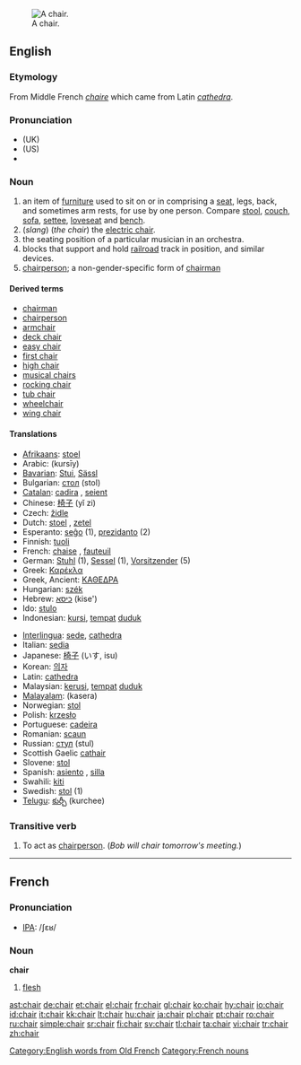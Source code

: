 [[Image:Chair.png|thumb|right|A chair.]]
==English==

{{rank|perfectly|fixed|leaves|852|chair|date|summer|simply}}

===Etymology===
From Middle French ''[[chaire]]'' which came from Latin ''[[cathedra]]''.

===Pronunciation===
* (UK) {{IPA|/ʧɛə(r)/}}
* (US) {{IPA|/ʧɐɹ/}}
*{{audio|en-us-chair.ogg|Audio (US)}}

===Noun===
{{en-noun}}

# an item of [[furniture]] used to sit on or in comprising a [[seat]], legs, back, and sometimes arm rests, for use by one person.  Compare [[stool]], [[couch]], [[sofa]], [[settee]], [[loveseat]] and [[bench]].
# (''slang'') (''the chair'') the [[electric chair]].
# the seating position of a particular musician in an orchestra.
# blocks that support and hold [[railroad]] track in position, and similar devices.
# [[chairperson]]; a non-gender-specific form of [[chairman]]

====Derived terms====
*[[chairman]]
*[[chairperson]]
*[[armchair]]
*[[deck chair]]
*[[easy chair]]
*[[first chair]]
*[[high chair]]
*[[musical chairs]]
*[[rocking chair]]
*[[tub chair]]
*[[wheelchair]]
*[[wing chair]]

====Translations====
{{top}}
*[[Afrikaans]]: [[stoel]] {{m}}
*Arabic: {{ARchar|[[كرسي]]}} (kursīy)
*[[Bavarian]]: [[Stui]], [[Sässl]]
*Bulgarian: [[стол]] (stol) {{m}}
*[[Catalan]]: [[cadira]] {{f}}, [[seient]] {{m}}
*Chinese: [[椅子]] (yǐ zi)
*Czech: [[židle]] {{f}}
*Dutch: [[stoel]] {{m}}, [[zetel]] {{m}}
*Esperanto: [[seĝo]] (1), [[prezidanto]] (2)
*Finnish: [[tuoli]]
*French: [[chaise]] {{f}}, [[fauteuil]] {{m}}
*German: [[Stuhl]] {{m}} (1), [[Sessel]] {{m}} (1), [[Vorsitzender]] (5)
*Greek: [[Καρέκλα]] {{f}}
*Greek, Ancient: [[ΚΑΘΕΔΡΑ]] {{f}}
*Hungarian: [[szék]]
*Hebrew: [[כיסא]] (kise') {{m}}
*Ido: [[stulo]]
*Indonesian: [[kursi]], [[tempat]] [[duduk]]
{{mid}}
*[[Interlingua]]: [[sede]], [[cathedra]]
*Italian: [[sedia]] {{f}}
*Japanese: [[椅子]] (いす, isu)
*Korean: [[의자]]
*Latin: [[cathedra]] {{f}}
*Malaysian: [[kerusi]], [[tempat]] [[duduk]]
*[[Malayalam]]: (kasera)
*Norwegian: [[stol]] {{m}}
*Polish: [[krzesło]] {{n}}
*Portuguese: [[cadeira]] {{f}}
*Romanian: [[scaun]] {{n}}
*Russian: [[стул]] {{m}} (stul)
*Scottish Gaelic [[cathair]] {{m}}
*Slovene: [[stol]] {{m}}
*Spanish: [[asiento]] {{m}}, [[silla]] {{f}}
*Swahili: [[kiti]]
*Swedish: [[stol]] (1)
*[[Telugu]]: [[కుర్చీ]] (kurchee)
{{bottom}}

===Transitive verb===
{{en-verb}}

# To act as [[chairperson]].  (''Bob will chair tomorrow's meeting.'')

[[Category:English words from Old French]]

----

==French==

===Pronunciation===
*[[w:IPA|IPA]]: /ʃɛʁ/

===Noun===
'''chair''' {{f}}

# [[flesh]]

[[Category:French nouns]]

[[ast:chair]]
[[de:chair]]
[[et:chair]]
[[el:chair]]
[[fr:chair]]
[[gl:chair]]
[[ko:chair]]
[[hy:chair]]
[[io:chair]]
[[id:chair]]
[[it:chair]]
[[kk:chair]]
[[lt:chair]]
[[hu:chair]]
[[ja:chair]]
[[pl:chair]]
[[pt:chair]]
[[ro:chair]]
[[ru:chair]]
[[simple:chair]]
[[sr:chair]]
[[fi:chair]]
[[sv:chair]]
[[tl:chair]]
[[ta:chair]]
[[vi:chair]]
[[tr:chair]]
[[zh:chair]]